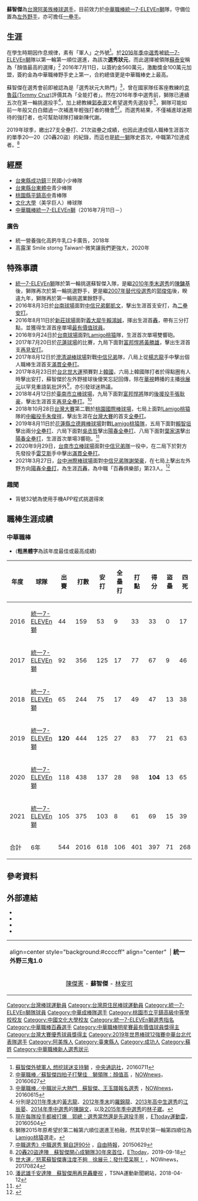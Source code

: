{{Infobox CPBL player|
|name=蘇智傑|
|image=|
|width=300|
|position=左外野手|
|team=統一7-ELEVEn獅|
|number=32|
|bats=左|
|throws=右|
|birthdate={{birth_date_and_age|1994|7|28|mf=y}}|
|birthplace={{TWN}}[[臺東縣|臺東縣]][[成功鎮|成功鎮]]|
|debutdate=7月29日
|debutyear=2016年
|debutteam=統一7-ELEVEn獅
|statyear=2021年球季
|stat1label=打擊率
|stat1value=0.275
|stat2label=全壘打
|stat2value=106
|stat3label=打點
|stat3value=401
|stat4label=盜壘
|stat4value=71
|teams=<nowiki></nowiki> 
*[[統一7-ELEVEn獅|統一7-ELEVEn獅]]（2016年7月11日－）
|awards=<nowiki></nowiki>
*中華職棒年度總冠軍：2020
*[[中華職棒最佳十人獎|中華職棒最佳十人獎]]（外野手）：2019、2020
*[[中華職棒金手套獎|中華職棒金手套獎]]（外野手）：2019、2020
*[[中華職棒單月MVP|中華職棒單月MVP]]：2018/06、2020/06
*[[中華職棒明星賽|中華職棒明星賽]]：2017、2018、2019
}}
{{世大運獎牌記錄
|項目=棒球
|a1=2015
|b1=1
|c1=
}}

'''蘇智傑'''{{BD|1994年|7月28日||}}為[[台灣|台灣]][[阿美族|阿美族]][[棒球|棒球]][[選手|選手]]，目前效力於[[中華職棒|中華職棒]][[統一7-ELEVEn獅|統一7-ELEVEn獅]]隊，守備位置為[[左外野手|左外野手]]，亦可擔任[[一壘手|一壘手]]。

==生涯==
在學生時期因作息規律，素有「軍人」之外號<ref>[http://www.cna.com.tw/news/aspt/201607110286-1.aspx 蘇智傑外號軍人 想挖球迷支持獅] {{Wayback|url=http://www.cna.com.tw/news/aspt/201607110286-1.aspx |date=20160713054934 }}，[[中央通訊社|中央通訊社]]，20160711</ref>。於[[中華職棒歷年選秀會#職棒二十七年（2016年）|2016年季中選秀]]被[[統一7-ELEVEn獅|統一7-ELEVEn獅]]隊以第一輪第一順位選進，為該次'''選秀狀元'''，而此選擇被領隊[[蘇泰安|蘇泰安]]稱為「顏值最高的選擇」<ref>[http://www.nownews.com/n/2016/06/27/2149207 中華職棒／蘇智傑四拍子打擊佳　獅領隊：顏值高] {{Wayback|url=http://www.nownews.com/n/2016/06/27/2149207 |date=20160708021846 }}，[[今日新聞網|NOWnews]]，20160627</ref>
2016年7月11日，以簽約金560萬元，激勵獎金100萬元加盟，簽約金為中華職棒野手史上第一，合約總值更是中華職棒史上最高。

蘇智傑在選秀會前即被認為是「選秀狀元大熱門」<ref>[http://www.nownews.com/n/2016/06/15/2135649 中華職棒／中職狀元大熱門　蘇智傑、王玉譜報名選秀] {{Wayback|url=http://www.nownews.com/n/2016/06/15/2135649 |date=20160705201256 }}，[[今日新聞網|NOWnews]]，20160615</ref>，曾在國家隊任客座教練的[[湯米·克魯茲|克魯茲(Tommy Cruz)]]評價其為「全能打者」。然在2016年季中選秀前，獅隊已連續五次在第一輪挑選投手<ref>分別是[[中華職棒歷年選秀會#職棒二十三年（2012年）|2011年季末]]的[[黃志龍|黃志龍]]、[[中華職棒歷年選秀會#職棒二十四年（2013年）|2012年季末]]的[[羅錦龍|羅錦龍]]、[[中華職棒歷年選秀會#職棒二十四年（2013年）|2013年高中生選秀]]的[[江辰晏|江辰晏]]、[[中華職棒歷年選秀會#職棒二十五年（2014年）|2014年季中選秀]]的[[陳韻文_(棒球運動員)|陳韻文]]，以及[[中華職棒歷年選秀會#職棒二十六年（2015年）|2015年季中選秀]]的[[林子崴|林子崴]]。</ref>，加上總教練[[郭泰源|郭泰源]]又希望選秀先選投手<ref>[http://sports.ettoday.net/news/692064 現在每隊投手都被打爆　郭總：選秀當然還是先選投手啊] {{Wayback|url=http://sports.ettoday.net/news/692064 |date=20160710154938 }}，[[ETtoday_東森新聞雲|ETtoday運動雲]]，20160504</ref>，獅隊可能如前一年般又白白錯過一次補進年輕強打者的機會<ref>獅隊2015年原希望於第二輪第六順位選進王柏融，然其早於第一輪第四順位為[[Lamigo桃猿|Lamigo桃猿]]選走。</ref><ref>[http://sports.ltn.com.tw/news/breakingnews/1363129 中職選秀》中職選秀 獅自評90分] {{Wayback|url=http://sports.ltn.com.tw/news/breakingnews/1363129 |date=20160819095102 }}，[[自由時報|自由時報]]，20150629</ref>。而選秀結果，不僅補進球迷期待的強打者，也可幫助球隊打線新陳代謝。

2019年球季，繳出27支全壘打、21次盜壘之成績，也因此達成個人職棒生涯首次的單季20—20（20轟20盜）的紀錄，而這也是[[統一獅|統一獅]]隊史首次，中職第7位達成者。<ref>[https://sports.ettoday.net/news/1538335 20轟20盜達陣　蘇智傑開心成獅隊30年來首位]，[[ETtoday|ETtoday]]，2019-09-18</ref>

==經歷==
*[[台東縣|台東縣]][[成功鎮|成功鎮]]三民國小少棒隊
*[[國立臺東大學附屬體育高級中學|台東縣台東體中]]青少棒隊
*[[桃園市立平鎮高級中學|桃園縣平鎮高中]]青棒隊
*[[文化大學|文化大學]]（美孚巨人）棒球隊 
*[[中華職棒|中華職棒]][[統一7-ELEVEn獅|統一7-ELEVEn獅]]（2016年7月11日－）

===廣告===
*統一營養強化高鈣牛乳口卡廣告，2018年
*高露潔 Smile storng Taiwan!-微笑讓我們更強大，2020年

==特殊事蹟==
*[[統一7-ELEVEn獅|統一7-ELEVEn獅]]隊於第一輪挑選蘇智傑入隊，是繼[[中華職棒歷年選秀會#職棒二十二年（2011年）|2010年季末選秀]]的[[陳鏞基|陳鏞基]]後，獅隊再次於第一輪挑選野手，更是繼[[中華職棒歷年選秀會#職棒十八年（2007年）|2007年替代役選秀]]的[[郭俊佑|郭俊佑]]後，睽違九年，獅隊再於第一輪挑選業餘野手。
*2016年8月3日於[[臺南市立棒球場|台南球場]]面對[[中信兄弟|中信兄弟]][[鄭凱文_(棒球運動員)|鄭凱文]]，擊出生涯首支安打，為[[二壘安打|二壘安打]]。
*2016年8月11日於[[新莊體育場棒球場|新莊球場]]面對[[義大犀牛|義大犀牛]][[賴鴻誠|賴鴻誠]]，揮出生涯首[[全壘打|轟]]，帶有三分打點，並獲得生涯首座單場[[最有價值球員|最有價值球員]]。
*2016年9月24日於[[臺南市立棒球場|台南球場]]面對[[Lamigo桃猿|Lamigo桃猿]]隊，生涯首次單場雙響砲。
*2017年7月20日於[[花蓮縣立德興棒球場|花蓮球場]]的比賽，九局下面對[[富邦悍將|富邦悍將]][[黃勝雄_(棒球運動員)|黃勝雄]]，擊出生涯首支[[再見安打|再見安打]]。
*2017年8月12日於[[澄清湖棒球場|澄清湖棒球場]]對戰[[中信兄弟|中信兄弟]]隊，八局上從[[楊志龍_(棒球運動員)|楊志龍]]手中擊出個人職棒生涯首支[[滿貫全壘打|滿貫全壘打]]。
*2017年8月23日於[[2017年夏季世界大學運動會|台北世大運]]預賽對上[[大韓民國|韓國]]，六局上韓國隊打者於得點圈有人時擊出安打，蘇智傑於左外野接球後傻笑忘記回傳，除在[[中華電視公司|華視]]轉播的主播[[徐展元|徐展元]]以罕見重語氣批評外<ref>[http://www.nownews.com/news/20170824/2601535 世大運／怒罵蘇智傑專注度不夠　徐展元：發什麼呆啊！] {{Wayback|url=http://www.nownews.com/news/20170824/2601535 |date=20171012044046 }}，NOWnews，20170824</ref>，亦引發球迷熱議。
*2018年4月12日於[[臺南市立棒球場|臺南市立棒球場]]，九局下面對[[富邦悍將|富邦悍將]]隊的[[後援投手|後援投手]][[張耿豪|張耿豪]]，擊出生涯首支[[再見全壘打|再見全壘打]]。<ref>[http://www.tsna.com.tw/tw/news/show.php?num=18531 潘武雄千安達陣　蘇智傑用再見轟慶祝] {{Wayback|url=http://www.tsna.com.tw/tw/news/show.php?num=18531 |date=20180413125033 }}，TSNA運動新聞網站，2018-04-12</ref>
*2018年10月28日[[台灣大賽|台灣大賽]]第二戰於[[桃園國際棒球場|桃園國際棒球場]]，七局上面對[[Lamigo桃猿|Lamigo桃猿]]隊的[[中繼投手|中繼投手]][[朱俊祥|朱俊祥]]，擊出生涯在[[台灣大賽|台灣大賽]]的首支[[全壘打|全壘打]]。
*2019年8月11日於[[花蓮縣立德興棒球場|花蓮縣立德興棒球場]]對戰[[Lamigo桃猿隊|Lamigo桃猿隊]]，五局下面對[[賴智垣|賴智垣]]擊出兩分[[全壘打|全壘打]]、六局下面對[[吳丞哲|吳丞哲]]擊出[[陽春全壘打|陽春全壘打]]、八局下面對[[葉家淇|葉家淇]]擊出[[陽春全壘打|陽春全壘打]]，生涯首次單場3響砲。<ref>{{Cite web|title=中職／體驗人生首度3響砲　蘇智傑打得自在|url=https://sports.ettoday.net/news/1510756?redirect=1|accessdate=2019-08-11|work=ETtoday|language=zh-tw|archive-url=https://web.archive.org/web/20190811142118/https://sports.ettoday.net/news/1510756%3Fredirect%3D1|archive-date=2019-08-11|dead-url=no}}</ref>
* 2020年9月29日，[[台南市立棒球場|台南市立棒球場]]面對[[中信兄弟隊|中信兄弟隊]]一役中，在二局下於對方先發投手[[阿圖羅·雷艾斯|雷艾斯]]手中擊出[[滿貫全壘打|滿貫全壘打]]。
* 2021年3月27日，[[台中洲際棒球場|台中洲際棒球場]]面對[[中信兄弟隊|中信兄弟隊]][[謝榮豪|謝榮豪]]，在七局上擊出左外野方向[[陽春全壘打|陽春全壘打]]，為生涯[[百轟|百轟]]，為中職「百轟俱樂部」第23人。<ref>{{Cite web|title=中職》蘇智傑生涯百轟出爐 史上第23人|url=https://sports.ltn.com.tw/news/breakingnews/3481253|accessdate=2021-03-27|work=自由體育|language=zh-tw|dead-url=no|archive-date=2021-03-27|archive-url=https://web.archive.org/web/20210327180506/https://sports.ltn.com.tw/news/breakingnews/3481253}}</ref>
===趣聞===
*背號32號為使用手機APP程式挑選得來

==職棒生涯成績==

===中華職棒===
*('''粗黑體字'''為該年度最佳或最高成績)
{|Border=1 WIDTH=800PX
|- align=center
!年度||球隊||出賽||打數||安打||全壘打||打點||得分||盜壘||四死||被三振||壘打數||雙殺打||打擊率||上壘率||長打率||整體攻擊指數
|- align=center
|2016||[[統一7-ELEVEn獅|統一7-ELEVEn獅]]||44||159||53||9||33||33||0||17||45||90||1||0.333||0.398||0.566||0.964
|- align="center"
|2017||[[統一7-ELEVEn獅|統一7-ELEVEn獅]]||92||356||125||17||77||67||9||46||72||211||6||0.351||0.423||0.593||1.016
|- align="center"
|2018||[[統一7-ELEVEn獅|統一7-ELEVEn獅]]||65||244||75||17||49||47||13||38||59||131||4||0.307||0.398||0.537||0.935
|- align="center"
|2019||[[統一7-ELEVEn獅|統一7-ELEVEn獅]]||'''120'''||444||125||27||83||77||21||63||103||240||5||0.282||0.370||0.541||0.911
|- align="center"
|2020||[[統一7-ELEVEn獅|統一7-ELEVEn獅]]||118||438||137||28||98||'''104'''||13||65||'''115'''||'''260'''||9||0.313||0.395||0.594||0.989
|- align="center"
|2021||[[統一7-ELEVEn獅|統一7-ELEVEn獅]]||105||375||103||8||61||69||15||39||78||155||3||0.275||0.337||0.413||0.750
|- style="color:black; background-color:#F75000;color:#FFFFFF" align="center"
|合計||6年||544||2016||618||106||401||397||71||268||472||1087||28||0.307||0.385||0.539||0.924
|}

== 參考資料 ==
{{Reflist}}

== 外部連結 ==
*{{Facebook page|C.C.SU818181}}
*{{Instagram|ccsu.32}}
*{{中華職棒球員資料|id=H594|name=蘇智傑}}
*{{台灣棒球維基館}}


<center>
{| align=center class="toc" width=50%
|align=center style="background:#ccccff" align="center"  | '''統一外野三鬼1.0'''
|-
| align="center"|[[陳傑憲|陳傑憲]] - '''蘇智傑''' - [[林安可|林安可]]
|}
</center>
{{start box}}
{{s-before|[[林哲瑄|林哲瑄]]}}
{{s-title|[[中華職棒新人選秀狀元|中華職棒新人選秀狀元]]|2016年}}
{{s-after|[[廖健富|廖健富]]}}
{{s-awards}}
{{s-before|[[張志豪|張志豪]]}}
{{s-title|[[中華職棒總冠軍賽優秀球員獎|中華職棒總冠軍賽優秀球員獎]]（敗方）|2018年}}
{{s-after|[[張志豪|張志豪]]}}
{{s-before|[[王柏融|王柏融]]、[[陳子豪|陳子豪]]、[[藍寅倫|藍寅倫]]}}
{{s-title|[[中華職棒最佳十人獎|中華職棒最佳十人獎]]（外野手）|2019年}}
{{s-after|現任}}
{{s-before|[[王柏融|王柏融]]、[[林哲瑄|林哲瑄]]、[[張志豪|張志豪]]}}
{{s-title|[[中華職棒金手套獎|中華職棒金手套獎]]（外野手）|2019年–2020年}}
{{s-after|現任}}
{{end box}}
{{統一7-ELEVEn獅隊球員名單}}
{{中華職棒新人選秀狀元}}
{{中華職棒百轟球員}}
{{統一7-ELEVEn獅2020年中華職棒總冠軍}}
{{2011年第九屆亞洲青棒錦標賽中華青棒代表隊}}
{{2012年第二十五屆IBAF世界青棒錦標賽中華青棒代表隊}}
{{2014年第一屆U-21世界盃棒球賽中華成棒代表隊}}
{{2017年第一屆亞洲職棒冠軍爭霸賽}}
{{2019年世界棒球12強賽中華成棒代表隊}}
{{DEFAULTSORT:Su Chih Chieh}}
[[Category:台灣棒球運動員|Category:台灣棒球運動員]]
[[Category:台灣原住民棒球運動員|Category:台灣原住民棒球運動員]]
[[Category:統一7-ELEVEn獅隊球員|Category:統一7-ELEVEn獅隊球員]]
[[Category:中華成棒隊選手|Category:中華成棒隊選手]]
[[Category:桃園市立平鎮高級中等學校校友|Category:桃園市立平鎮高級中等學校校友]]
[[Category:中國文化大學校友|Category:中國文化大學校友]]
[[Category:統一7-ELEVEn獅選秀指名|Category:統一7-ELEVEn獅選秀指名]]
[[Category:中華職棒百轟選手|Category:中華職棒百轟選手]]
[[Category:中華職棒明星賽最有價值球員獎得主|Category:中華職棒明星賽最有價值球員獎得主]]
[[Category:台灣大賽優秀球員獎得主|Category:台灣大賽優秀球員獎得主]]
[[Category:2019年世界棒球12強賽中華台北代表隊選手|Category:2019年世界棒球12強賽中華台北代表隊選手]]
[[Category:阿美族人|Category:阿美族人]]
[[Category:臺東縣人|Category:臺東縣人]]
[[Category:成功人|Category:成功人]]
[[Category:蘇姓|Category:蘇姓]]
[[Category:中華職棒新人選秀狀元|Category:中華職棒新人選秀狀元]]